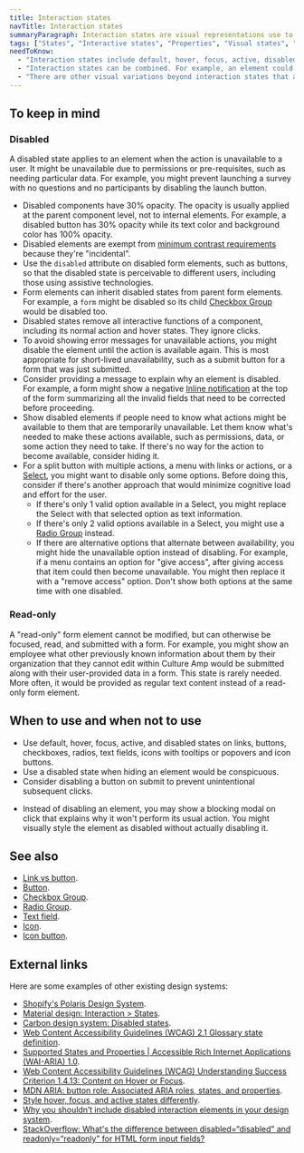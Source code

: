 ```yaml
---
title: Interaction states
navTitle: Interaction states
summaryParagraph: Interaction states are visual representations use to communicate the state of an interactive element.
tags: ["States", "Interactive states", "Properties", "Visual states", "Disabled", "Inactive", "Focus", "Active"]
needToKnow:
  - "Interaction states include default, hover, focus, active, disabled, read-only, selected, checked/unchecked/mixed, grabbed, expanded/collapsed, and aria-pressed (toggled) states."
  - "Interaction states can be combined. For example, an element could be selected, hovered, and focused at the same time."
  - "There are other visual variations beyond interaction states that are not covered here, such as primary, secondary, destructive, reversed, persistent/dismissible styles, visited/unvisited, and expand/collapse."
---
```



## To keep in mind

### Disabled

A disabled state applies to an element when the action is unavailable to a user. It might be unavailable due to permissions or pre-requisites, such as needing particular data. For example, you might prevent launching a survey with no questions and no participants by disabling the launch button.

- Disabled components have 30% opacity. The opacity is usually applied at the parent component level, not to internal elements. For example, a disabled button has 30% opacity while its text color and background color has 100% opacity.
- Disabled elements are exempt from [minimum contrast requirements](https://www.w3.org/WAI/WCAG21/Understanding/contrast-minimum.html) because they're "incidental".
- Use the `disabled` attribute on disabled form elements, such as buttons, so that the disabled state is perceivable to different users, including those using assistive technologies.
- Form elements can inherit disabled states from parent form elements. For example, a `form` might be disabled so its child [Checkbox Group](/components/checkbox-group) would be disabled too.
- Disabled states remove all interactive functions of a component, including its normal action and hover states. They ignore clicks.
- To avoid showing error messages for unavailable actions, you might disable the element until the action is available again. This is most appropriate for short-lived unavailability, such as a submit button for a form that was just submitted.
- Consider providing a message to explain why an element is disabled. For example, a form might show a negative [Inline notification](/components/inline-notification) at the top of the form summarizing all the invalid fields that need to be corrected before proceeding.
- Show disabled elements if people need to know what actions might be available to them that are temporarily unavailable. Let them know what's needed to make these actions available, such as permissions, data, or some action they need to take. If there's no way for the action to become available, consider hiding it.
- For a split button with multiple actions, a menu with links or actions, or a [Select](/components/select), you might want to disable only some options. Before doing this, consider if there's another approach that would minimize cognitive load and effort for the user.
  - If there's only 1 valid option available in a Select, you might replace the Select with that selected option as text information.
  - If there's only 2 valid options available in a Select, you might use a [Radio Group](/components/radio-group) instead.
  - If there are alternative options that alternate between availability, you might hide the unavailable option instead of disabling. For example, if a menu contains an option for "give access", after giving access that item could then become unavailable. You might then replace it with a "remove access" option. Don't show both options at the same time with one disabled.



### Read-only

A "read-only" form element cannot be modified, but can otherwise be focused, read, and submitted with a form. For example, you might show an employee what other previously known information about them by their organization that they cannot edit within Culture Amp would be submitted along with their user-provided data in a form. This state is rarely needed. More often, it would be provided as regular text content instead of a read-only form element.



## When to use and when not to use

<DosAndDonts>
<Do>

- Use default, hover, focus, active, and disabled states on links, buttons, checkboxes, radios, text fields, icons with tooltips or popovers and icon buttons.
- Use a disabled state when hiding an element would be conspicuous.
- Consider disabling a button on submit to prevent unintentional subsequent clicks.

</Do>
<Dont>

- Instead of disabling an element, you may show a blocking modal on click that explains why it won't perform its usual action. You might visually style the element as disabled without actually disabling it.

</Dont>
</DosAndDonts>



## See also

- [Link vs button](/guidelines/link-vs-button).
- [Button](/component/button).
- [Checkbox Group](/component/checkbox-group).
- [Radio Group](/component/radio-group).
- [Text field](/component/text-field).
- [Icon](/component/icon).
- [Icon button](/component/icon-button).



## External links

Here are some examples of other existing design systems:

- [Shopify's Polaris Design System](https://polaris.shopify.com/design/interaction-states).
- [Material design: Interaction > States](https://material.io/design/interaction/states.html#).
- [Carbon design system: Disabled states](https://www.carbondesignsystem.com/patterns/disabled-states/).
- [Web Content Accessibility Guidelines (WCAG) 2.1 Glossary state definition](https://www.w3.org/TR/WCAG21/#dfn-states).
- [Supported States and Properties | Accessible Rich Internet Applications (WAI-ARIA) 1.0](https://www.w3.org/TR/wai-aria-1.0/states_and_properties).
- [Web Content Accessibility Guidelines (WCAG) Understanding Success Criterion 1.4.13: Content on Hover or Focus](https://www.w3.org/WAI/WCAG21/Understanding/content-on-hover-or-focus.html).
- [MDN ARIA: button role: Associated ARIA roles, states, and properties](https://developer.mozilla.org/en-US/docs/Web/Accessibility/ARIA/Roles/button_role#Associated_ARIA_roles_states_and_properties).
- [Style hover, focus, and active states differently](https://zellwk.com/blog/style-hover-focus-active-states/).
- [Why you shouldn’t include disabled interaction elements in your design system](https://uxdesign.cc/why-you-shouldnt-include-disabled-interaction-elements-in-your-design-system-76a2d4307faf).
- [StackOverflow: What's the difference between disabled=“disabled” and readonly=“readonly” for HTML form input fields?](https://stackoverflow.com/questions/7730695/whats-the-difference-between-disabled-disabled-and-readonly-readonly-for-ht)

